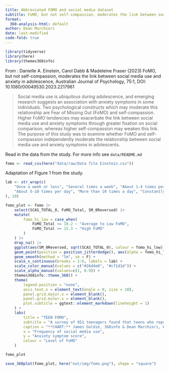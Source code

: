 ```yaml
---
title: Abbreviated FOMO and social media dataset
subtitle: FoMO, but not self-compassion, moderates the link between social media use and anxiety in adolescence.   
format:
  360-analysis-html: default
author: Dean Marchiori
date: last-modified
code-fold: true
---
```


```r
library(tidyverse)
library(here)
library(themes360info)
```

From : Danielle A. Einstein, Carol Dabb & Madeleine Fraser (2023) FoMO, but not self-compassion, moderates the link between social media use and anxiety in adolescence, Australian Journal of Psychology, 75:1, DOI: 10.1080/00049530.2023.2217961  

> Social media use is ubiquitous during adolescence, and emerging research suggests an association with anxiety symptoms in some individuals. Two psychological constructs which may moderate this relationship are Fear of Missing Out (FoMO) and self-compassion. Higher FoMO tendencies may exacerbate the link between social media use and anxiety symptoms through greater fixation on social comparison, whereas higher self-compassion may weaken this link. The purpose of this study was to examine whether FoMO and self-compassion independently moderate the relationship between social media use and anxiety symptoms in adolescents.  

Read in the data from the study. For more info see `data/README.md`

```r
fomo <- read_csv(here("data/raw/Data file Einstein.csv"))
```

Adaptation of Figure 1 from the study.  

```r
lab <- str_wrap(c(
    "Once a week or less", "Several times a week", "About 1-4 times per day",
    "About 5-10 times per day", "More than 10 times a day", "Constantly"
), 10)

fomo_plot <- fomo |>
    select(SCAS_TOTAL_0, FoMO_Total, SM_0Reversed) |>
    mutate(
        fomo_hi_low = case_when(
            FoMO_Total <= 10.2 ~ "Average to Low FoMO",
            FoMO_Total >= 15.3 ~ "High FoMO"
        )
    ) |>
    drop_na() |>
    ggplot(aes(SM_0Reversed, sqrt(SCAS_TOTAL_0), colour = fomo_hi_low)) +
    geom_point(position = position_jitterdodge(), aes(alpha = fomo_hi_low)) +
    geom_smooth(method = "lm", se = F) +
    scale_x_continuous(breaks = 1:6, labels = lab) +
    scale_color_manual(values = c("#26d4e0", "#cf1d1d")) +
    scale_alpha_manual(values=c(1, 0.9)) +
    themes360info::theme_360() + 
    theme(
        legend.position = "none", 
        axis.text.x = element_text(angle = 0, size = 10),
        panel.grid.major.x = element_blank(),
        panel.grid.minor.x = element_blank(),
        plot.subtitle = ggtext::element_markdown(lineheight = 1)
    ) +
    labs(
        title = "TEEN FOMO",
        subtitle = "A survey of 951 teenagers found that teens who reported a <span style='color:#cf1d1d'>**high fear of missing out**</span>, or FOMO,<br> also reported increased anxiety as they used social media more. But teens with <span style='color:#26d4e0'>**low FOMO**</span><br> reported less anxiety as they used it more.",
        caption = "**CHART:** James Goldie, 360info & Dean Marchiori, Wave Data Labs<br>**DATA:** Einstein et al. (2023) [doi: 10.1080/00049530.2023.2217961]",
        x = "Frequency of social media use",
        y = "Anxiety symptom score",
        colour = "Level of FoMO"
    )

fomo_plot

save_360plot(fomo_plot, here("out/img/fomo.png"), shape = "square")    
```